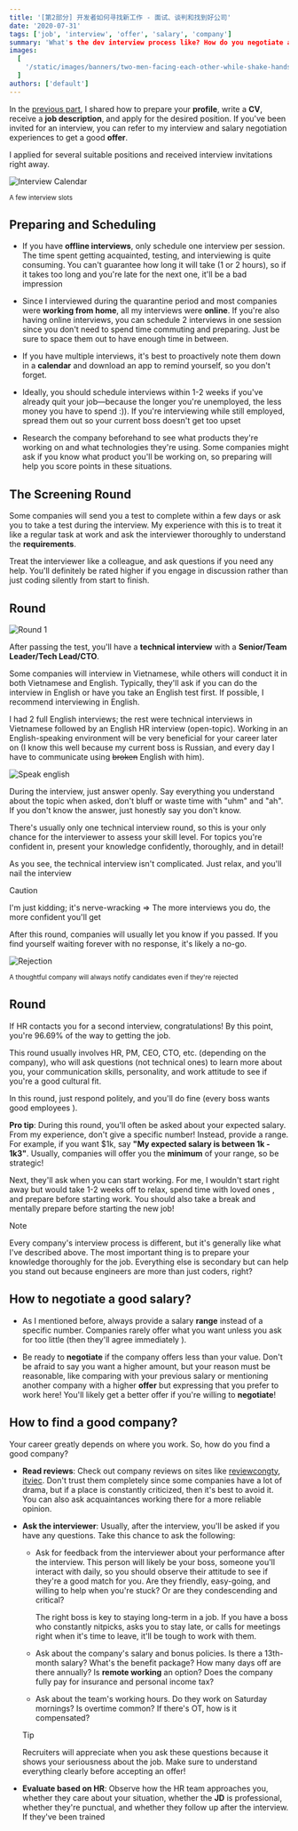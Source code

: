 ```yaml
---
title: '[第2部分] 开发者如何寻找新工作 - 面试、谈判和找到好公司'
date: '2020-07-31'
tags: ['job', 'interview', 'offer', 'salary', 'company']
summary: 'What's the dev interview process like? How do you negotiate a good salary and find the right company to grow your career...'
images:
  [
    '/static/images/banners/two-men-facing-each-other-while-shake-hands-and-smiling__officestock__NbtIDoFKGO8.jpeg',
  ]
authors: ['default']
---
```


In the [previous part](/blog/how-should-developers-looking-for-a-job-part-1), I shared how to prepare your **profile**, write a **CV**, receive a **job description**, and apply for the desired position. If you've been invited for an interview, you can refer to my interview and salary negotiation experiences to get a good **offer**.

I applied for several suitable positions and received interview invitations right away.

![Interview Calendar](/static/images/interview-calendar.png)

<div style={{ textAlign: 'center' }}>
  <small>A few interview slots</small>
</div>

## Preparing and Scheduling

- If you have **offline interviews**, only schedule one interview per session. The time spent getting acquainted, testing, and interviewing is quite consuming. You can't guarantee how long it will take (1 or 2 hours), so if it takes too long and you're late for the next one, it'll be a bad impression <Twemoji emoji="grinning-face-with-sweat" />

- Since I interviewed during the quarantine period and most companies were **working from home**, all my interviews were **online**. If you're also having online interviews, you can schedule 2 interviews in one session since you don't need to spend time commuting and preparing. Just be sure to space them out to have enough time in between.

- If you have multiple interviews, it's best to proactively note them down in a **calendar** and download an app to remind yourself, so you don't forget.

- Ideally, you should schedule interviews within 1-2 weeks if you've already quit your job—because the longer you're unemployed, the less money you have to spend :)). If you're interviewing while still employed, spread them out so your current boss doesn't get too upset <Twemoji emoji="grinning-face-with-sweat" />

- Research the company beforehand to see what products they're working on and what technologies they're using. Some companies might ask if you know what product you'll be working on, so preparing will help you score points in these situations.

## The Screening Round

Some companies will send you a test to complete within a few days or ask you to take a test during the interview. My experience with this is to treat it like a regular task at work and ask the interviewer thoroughly to understand the **requirements**.

Treat the interviewer like a colleague, and ask questions if you need any help. You'll definitely be rated higher if you engage in discussion rather than just coding silently from start to finish.

## Round <Twemoji emoji="keycap-1" size="base" />

![Round 1](/static/images/round1.jpg)

After passing the test, you'll have a **technical interview** with a **Senior/Team Leader/Tech Lead/CTO**.

Some companies will interview in Vietnamese, while others will conduct it in both Vietnamese and English. Typically, they'll ask if you can do the interview in English or have you take an English test first. If possible, I recommend interviewing in English.

I had 2 full English interviews; the rest were technical interviews in Vietnamese followed by an English HR interview (open-topic). Working in an English-speaking environment will be very beneficial for your career later on
(I know this well because my current boss is Russian, and every day I have to communicate using ~~broken~~ English with him).

![Speak english](/static/images/english.jpg)

During the interview, just answer openly. Say everything you understand about the topic when asked, don't bluff or waste time with "uhm" and "ah". If you don't know the answer, just honestly say you don't know.

There's usually only one technical interview round, so this is your only chance for the interviewer to assess your skill level. For topics you're confident in, present your knowledge confidently, thoroughly, and in detail!

As you see, the technical interview isn't complicated. Just relax, and you'll nail the interview <Twemoji emoji="clapping-hands" /><Twemoji emoji="clapping-hands" />

> [!CAUTION]
> I'm just kidding; it's nerve-wracking <Twemoji emoji="grinning-face-with-sweat" /> => The more interviews you do, the more confident you'll get <Twemoji emoji="smiling-face-with-sunglasses" />

After this round, companies will usually let you know if you passed. If you find yourself waiting forever with no response, it's likely a no-go.

![Rejection](/static/images/reject.png)

<div style={{ textAlign: 'center' }}>
  <small>A thoughtful company will always notify candidates even if they're rejected</small>
</div>

## Round <Twemoji emoji="keycap-2" size="base" />

If HR contacts you for a second interview, congratulations! By this point, you're 96.69% of the way to getting the job.

This round usually involves HR, PM, CEO, CTO, etc. (depending on the company), who will ask questions (not technical ones) to learn more about you, your communication skills, personality, and work attitude to see if you're a good cultural fit.

In this round, just respond politely, and you'll do fine (every boss wants good employees <Twemoji emoji="grinning-face-with-sweat" />).

<Twemoji emoji="glowing-star" /> **Pro tip**: During this round, you'll often be asked about your
expected salary. From my experience, don't give a specific number! Instead, provide a range. For
example, if you want $1k, say **"My expected salary is between 1k - 1k3"**. Usually, companies will
offer you the **minimum** of your range, so be strategic!

Next, they'll ask when you can start working. For me, I wouldn't start right away but would take 1-2 weeks off to relax, spend time with loved ones <Twemoji emoji="beaming-face-with-smiling-eyes" />, and prepare before starting work. You should also take a break and mentally prepare before starting the new job!

> [!NOTE]
> Every company's interview process is different, but it's generally like what I've described above. The most important thing is to prepare your knowledge thoroughly for the job. Everything else is secondary but can help you stand out because engineers are more than just coders, right? <Twemoji emoji="beaming-face-with-smiling-eyes" />

## How to negotiate a good salary?

- As I mentioned before, always provide a salary **range** instead of a specific number. Companies rarely offer what you want unless you ask for too little (then they'll agree immediately <Twemoji emoji="grinning-face-with-sweat" />).

- Be ready to **negotiate** if the company offers less than your value. Don't be afraid to say you want a higher amount, but your reason must be reasonable, like comparing with your previous salary or mentioning another company with a higher **offer** but expressing that you prefer to work here! You'll likely get a better offer if you're willing to **negotiate**!

## How to find a good company?

Your career greatly depends on where you work. So, how do you find a good company?

- **Read reviews**: Check out company reviews on sites like [reviewcongty](https://reviewcongty.com/), [itviec](https://itviec.com/). Don't trust them completely since some companies have a lot of drama, but if a place is constantly criticized, then it's best to avoid it. You can also ask acquaintances working there for a more reliable opinion.

- **Ask the interviewer**: Usually, after the interview, you'll be asked if you have any questions. Take this chance to ask the following:

  - Ask for feedback from the interviewer about your performance after the interview. This person will likely be your boss, someone you'll interact with daily, so you should observe their attitude to see if they're a good match for you. Are they friendly, easy-going, and willing to help when you're stuck? Or are they condescending and critical?

    The right boss is key to staying long-term in a job. If you have a boss who constantly nitpicks, asks you to stay late, or calls for meetings right when it's time to leave, it'll be tough to work with them.

  - Ask about the company's salary and bonus policies. Is there a 13th-month salary? What's the benefit package? How many days off are there annually? Is **remote working** an option? Does the company fully pay for insurance and personal income tax?

  - Ask about the team's working hours. Do they work on Saturday mornings? Is overtime common? If there's OT, how is it compensated?

  > [!TIP]
  > Recruiters will appreciate when you ask these questions because it shows your seriousness about the job. Make sure to understand everything clearly before accepting an offer!

- **Evaluate based on HR**: Observe how the HR team approaches you, whether they care about your situation, whether the **JD** is professional, whether they're punctual, and whether they follow up after the interview. If they've been trained
